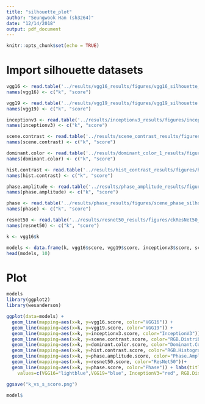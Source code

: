 ```yaml
---
title: "silhouette_plot"
author: "Seungwook Han (sh3264)"
date: "12/14/2018"
output: pdf_document
---
```


```r
knitr::opts_chunk$set(echo = TRUE)
```

# Import silhouette datasets
```r
vgg16 <- read.table('../results/vgg16_results/figures/vgg16_silhouette_vs_k.txt', header=FALSE, as.is = TRUE, colClasses="numeric", sep=" ", encoding = "UTF-8", skipNul = TRUE)
names(vgg16) <- c("k", "score")

vgg19 <- read.table('../results/vgg19_results/figures/vgg19_silhouette.txt', header=FALSE, as.is = TRUE, colClasses="numeric", sep=" ", encoding = "UTF-8", skipNul = TRUE)
names(vgg19) <- c("k", "score")

inceptionv3 <- read.table('../results/inceptionv3_results/figures/inceptionv3_silhouette.txt', header=FALSE, as.is = TRUE, colClasses="numeric", sep=" ", encoding = "UTF-8", skipNul = TRUE)
names(inceptionv3) <- c("k", "score")

scene.contrast <- read.table('../results/scene_contrast_results/figures/scene_contrast_silhouette.txt', header=FALSE, as.is = TRUE, colClasses="numeric", sep=" ", encoding = "UTF-8", skipNul = TRUE)
names(scene.contrast) <- c("k", "score")

dominant.color <- read.table('../results/dominant_color_1_results/figures/dominant_color_silhouette.txt', header=FALSE, as.is = TRUE, colClasses="numeric", sep=" ", encoding = "UTF-8", skipNul = TRUE)
names(dominant.color) <- c("k", "score")

hist.contrast <- read.table('../results/hist_contrast_results/figures/hist_contrast_silhouette.txt', header=FALSE, as.is = TRUE, colClasses="numeric", sep=" ", encoding = "UTF-8", skipNul = TRUE)
names(hist.contrast) <- c("k", "score")

phase.amplitude <- read.table('../results/phase_amplitude_results/figures/ckstats_silhouette_vs_k.txt', header=FALSE, as.is = TRUE, colClasses="numeric", sep=" ", encoding = "UTF-8", skipNul = TRUE)
names(phase.amplitude) <- c("k", "score")

phase <- read.table('../results/phase_results/figures/scene_phase_silhouette.txt', header=FALSE, as.is = TRUE, colClasses="numeric", sep=" ", encoding = "UTF-8", skipNul = TRUE)
names(phase) <- c("k", "score")

resnet50 <- read.table('../results/resnet50_results/figures/ckResNet50_silhouette_vs_k.txt', header=FALSE, as.is = TRUE, colClasses="numeric", sep=" ", encoding = "UTF-8", skipNul = TRUE)
names(resnet50) <- c("k", "score")

k <- vgg16$k

models <- data.frame(k, vgg16$score, vgg19$score, inceptionv3$score, scene.contrast$score, dominant.color$score, hist.contrast$score, phase.amplitude$score, phase$score, resnet50$score)
head(models, 10)
```

# Plot
```r
models
library(ggplot2)
library(wesanderson)

ggplot(data=models) + 
  geom_line(mapping=aes(x=k, y=vgg16.score, color="VGG16")) + 
  geom_line(mapping=aes(x=k, y=vgg19.score, color="VGG19")) + 
  geom_line(mapping=aes(x=k, y=inceptionv3.score, color="InceptionV3")) + 
  geom_line(mapping=aes(x=k, y=scene.contrast.score, color="RGB.Distribution")) +
  geom_line(mapping=aes(x=k, y=dominant.color.score, color="Dominant.Color")) +
  geom_line(mapping=aes(x=k, y=hist.contrast.score, color="RGB.Histogram")) +
  geom_line(mapping=aes(x=k, y=phase.amplitude.score, color="Phase.Amplitude")) +
  geom_line(mapping=aes(x=k, y=resnet50.score, color="ResNet50"))+ 
  geom_line(mapping=aes(x=k, y=phase.score, color="Phase")) + labs(title="k vs. silhouette score", x="k (number of clusters)", y="Silhouette Score") + scale_colour_manual(name="Line Color",
    values=c(VGG16="lightblue",VGG19="blue", InceptionV3="red", RGB.Distribution="green", Dominant.Color="black", RGB.Histogram="purple", Phase.Amplitude="orange", ResNet50="deeppink", Phase="cyan")) + theme(plot.title = element_text(hjust = 0.5))

ggsave("k_vs_s_score.png")

model$
```